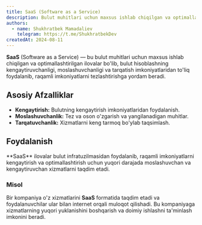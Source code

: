 ```yaml
---
title: SaaS (Software as a Service)
description: Bulut muhitlari uchun maxsus ishlab chiqilgan va optimallashtirilgan ilovalar.
authors:
  - name: Shukhratbek Mamadaliev
    telegram: https://t.me/ShukhratbekDev
createdAt: 2024-08-11
---
```


**SaaS** (Software as a Service) — bu bulut muhitlari uchun maxsus ishlab chiqilgan va optimallashtirilgan ilovalar bo'lib, bulut hisoblashning kengaytiruvchanligi, moslashuvchanligi va tarqatish imkoniyatlaridan to'liq foydalanib, raqamli imkoniyatlarni tezlashtirishga yordam beradi.

## Asosiy Afzalliklar

- **Kengaytirish:** Bulutning kengaytirish imkoniyatlaridan foydalanish.
- **Moslashuvchanlik:** Tez va oson o'zgarish va yangilanadigan muhitlar.
- **Tarqatuvchanlik:** Xizmatlarni keng tarmoq bo'ylab taqsimlash.

## Foydalanish

<Callout>
  **SaaS** ilovalar bulut infratuzilmasidan foydalanib, raqamli imkoniyatlarni kengaytirish va optimallashtirish uchun
  yuqori darajada moslashuvchan va kengaytiruvchan xizmatlarni taqdim etadi.
</Callout>

### Misol

Bir kompaniya o'z xizmatlarini **SaaS** formatida taqdim etadi va foydalanuvchilar ular bilan internet orqali muloqot qilishadi. Bu kompaniyaga xizmatlarning yuqori yuklanishini boshqarish va doimiy ishlashni ta'minlash imkonini beradi.
